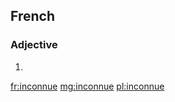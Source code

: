==French==

===Adjective===
{{fr-adj-form|f}}

# {{feminine of|inconnu}}

[[fr:inconnue]]
[[mg:inconnue]]
[[pl:inconnue]]